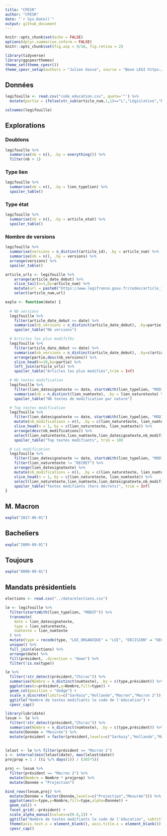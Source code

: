 ```yaml
---
title: "CPESR"
author: "CPESR"
date: "`r Sys.Date()`"
output: github_document
---
```


```r
knitr::opts_chunk$set(echo = FALSE)
options(dplyr.summarise.inform = FALSE)
knitr::opts_chunk$set(fig.asp = 9/16, fig.retina = 2)

library(tidyverse)
library(ggcpesrthemes)
theme_set(theme_cpesr())
theme_cpesr_setup(authors = "Julien Gossa", source = "Base LEGI https://www.data.gouv.fr/fr/datasets/legi-codes-lois-et-reglements-consolides/")
```

## Données 

```r
legifouille <- read.csv("code_education.csv", quote='"') %>%
  mutate(partie = ifelse(str_sub(article_num,1,1)=="L","Législative","Réglementaire")) 

colnames(legifouille)
```

## Explorations

### Doublons

```r
legifouille %>%
  summarise(nb = n(), .by = everything()) %>%
  filter(nb > 1)
```

### Type lien

```r
legifouille %>%
  summarise(nb = n(), .by = lien_typelien) %>%
  spoiler_table()
```

### Type état

```r
legifouille %>%
  summarise(nb = n(), .by = article_etat) %>%
  spoiler_table()
```

### Nombre de versions

```r
legifouille %>%
  summarise(versions = n_distinct(article_id), .by = article_num) %>%
  summarise(nb = n(), .by = versions) %>%
  arrange(versions) %>%
  spoiler_table()
```

```r

article_urls <- legifouille %>%
    arrange(article_date_debut) %>%
    slice_tail(n=1,by=article_num) %>%
    mutate(url = paste0("https://www.legifrance.gouv.fr/codes/article_lc/",article_id)) %>%
    select(article_num,url)

explo <- function(date) {
  
  # Nb versions
  legifouille %>% 
    filter(article_date_debut >= date) %>%
    summarise(nb_versions = n_distinct(article_date_debut), .by=partie) %>%
    spoiler_table("Nb versions")

  # Articles les plus modififés
  legifouille %>% 
    filter(article_date_debut >= date) %>%
    summarise(nb_versions = n_distinct(article_date_debut), .by=c(article_num,partie)) %>%
    arrange(partie,desc(nb_versions)) %>%
    slice_head(n=10,by=partie) %>%
    left_join(article_urls) %>%
    spoiler_table("Articles les plus modifiés",trim = Inf)

  # Nb textes modification
  legifouille %>%
    filter(lien_datesignatexte >= date, startsWith(lien_typelien, "MODIF")) %>%
    summarise(nb = n_distinct(lien_numtexte), .by = lien_naturetexte) %>%
    spoiler_table("Nb textes de modification par nature")

  # Top textes modification
  legifouille %>%
    filter(lien_datesignatexte >= date, startsWith(lien_typelien, "MODIF")) %>%
    mutate(nb_modifications = n(), .by = c(lien_naturetexte, lien_numtexte)) %>%
    slice_head(n = 1, by = c(lien_naturetexte, lien_numtexte)) %>%
    arrange(desc(nb_modifications)) %>%
    select(lien_naturetexte,lien_numtexte,lien_datesignatexte,nb_modifications,lien_url) %>%
    spoiler_table("Top textes modifiants", trim = 10)

  # Loi modification
  legifouille %>%
    filter(lien_datesignatexte >= date, startsWith(lien_typelien, "MODIF")) %>%
    filter(lien_naturetexte != "DECRET") %>%
    arrange(lien_datesignatexte) %>%
    mutate(nb_modifications = n(), .by = c(lien_naturetexte, lien_numtexte)) %>%
    slice_head(n = 1, by = c(lien_naturetexte, lien_numtexte)) %>%
    select(lien_naturetexte,lien_numtexte,lien_datesignatexte,nb_modifications,lien_url) %>%
    spoiler_table("Textes modifiants (hors décrets)", trim = Inf)
}
```

## M. Macron

```r
explo("2017-06-01")
```

## Bacheliers

```r
explo("2009-09-01")
```

## Toujours

```r
explo("0000-09-01")
```


## Mandats présidentiels 

```r
elections <- read.csv("../data/elections.csv") 

le <- legifouille %>%
  filter(startsWith(lien_typelien, "MODIF")) %>%
  transmute(
    date = lien_datesignatexte,
    type = lien_naturetexte,
    numtexte = lien_numtexte
  ) %>%
  mutate(type = recode(type, "LOI_ORGANIQUE" = "LOI", "DECISION" = "DECRET")) %>%
  unique() %>%
  full_join(elections) %>%
  arrange(date) %>%
  fill(président, .direction = "down") %>%
  filter(!is.na(type))

le %>% 
  filter(!str_detect(président,"Chirac")) %>%
  summarise(Nombre = n_distinct(numtexte), .by = c(type,président)) %>%
  ggplot(aes(x=président,y=Nombre,fill=type)) +
  geom_col(position = "dodge") +
  scale_x_discrete(limits=c("Sarkozy","Hollande","Macron","Macron 2")) +
  ggtitle("Nombre de textes modifiants le code de l'éducation") +
  cpesr_cap()
```

```r
library(lubridate)
lesum <- le %>% 
  filter(!str_detect(président,"Chirac")) %>%
  summarise(Nombre = n_distinct(numtexte), .by = c(type,président)) %>%
  mutate(Donnée = "Mesurée") %>%
  mutate(président = factor(président,levels=c("Sarkozy","Hollande","Macron","Macron 2")))
  

lelast <- le %>% filter(président == "Macron 2")
i <- interval(min(lelast$date), max(lelast$date))
projprop = 1 / ((i %/% days(1)) / (365*5))

proj <- lesum %>%
  filter(président == "Macron 2") %>%
  mutate(Nombre = Nombre * projprop) %>%
  mutate(Donnée = "Projection")

bind_rows(lesum,proj) %>%
  mutate(Donnée = factor(Donnée,levels=c("Projection","Mesurée"))) %>%
  ggplot(aes(x=type,y=Nombre,fill=type,alpha=Donnée)) +
  geom_col() +
  facet_grid(.~président) +
  scale_alpha_manual(values=c(0.6,1)) +
  ggtitle("Nombre de textes modifiants le code de l'éducation", subtitle = "Projection sur le temps restant du mandat actuel, au rythme du mandat actuel") +
  theme(axis.text.x = element_blank(), axis.title.x = element_blank()) +
  cpesr_cap()
```
